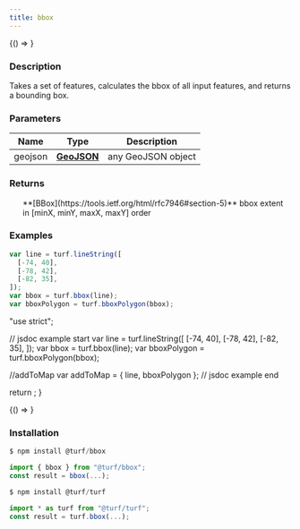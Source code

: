 ```yaml
---
title: bbox
---
```



<!-- Expose turf as global var for experimenting in the browser console -->

<BrowserOnly>{() => <WindowTurfGlobal turf={turf} />}</BrowserOnly>

### Description

Takes a set of features, calculates the bbox of all input features, and returns a bounding box.

### Parameters

| Name    | Type                                                         | Description        |
| ------- | ------------------------------------------------------------ | ------------------ |
| geojson | **[GeoJSON](https://tools.ietf.org/html/rfc7946#section-3)** | any GeoJSON object |

### Returns

<ul>
  **[BBox](https://tools.ietf.org/html/rfc7946#section-5)** bbox extent in [minX, minY, maxX, maxY] order

</ul>

### Examples

```javascript
var line = turf.lineString([
  [-74, 40],
  [-78, 42],
  [-82, 35],
]);
var bbox = turf.bbox(line);
var bboxPolygon = turf.bboxPolygon(bbox);
```

  "use strict";

  // jsdoc example start
  var line = turf.lineString([
    [-74, 40],
    [-78, 42],
    [-82, 35],
  ]);
  var bbox = turf.bbox(line);
  var bboxPolygon = turf.bboxPolygon(bbox);

  //addToMap
  var addToMap = { line, bboxPolygon };
  // jsdoc example end

  return <ExampleMap addToMap={addToMap} />;
}

<!-- prettier-ignore -->
<BrowserOnly>{() => <Map0 />}</BrowserOnly>

### Installation

```javascript
$ npm install @turf/bbox

import { bbox } from "@turf/bbox";
const result = bbox(...);
```

```javascript
$ npm install @turf/turf

import * as turf from "@turf/turf";
const result = turf.bbox(...);
```
